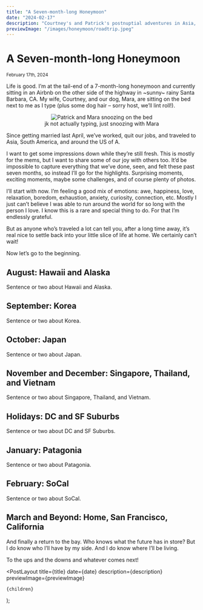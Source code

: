 ```yaml
---
title: "A Seven-month-long Honeymoon"
date: "2024-02-17"
description: "Courtney's and Patrick's postnuptial adventures in Asia, South America, and around the US of A."
previewImage: "/images/honeymoon/roadtrip.jpeg"
---
```



# A Seven-month-long Honeymoon

<small>
  <time dateTime={date}>February 17th, 2024</time>
</small>

Life is good. I’m at the tail-end of a 7-month-long honeymoon and currently sitting in an Airbnb on the other side of the highway in ~sunny~ rainy Santa Barbara, CA. My wife, Courtney, and our dog, Mara, are sitting on the bed next to me as I type (plus some dog hair – sorry host, we’ll lint roll!).

<figure align="center">
  <Image
    src="/images/honeymoon/snoozing.jpg"
    className="mx-auto"
    alt="Patrick and Mara snoozing on the bed"
    width={500}
    height={500}
  />
  <figcaption>jk not actually typing, just snoozing with Mara</figcaption>
</figure>

Since getting married last April, we’ve worked, quit our jobs, and traveled to Asia, South America, and around the US of A.

I want to get some impressions down while they’re still fresh. This is mostly for the mems, but I want to share some of our joy with others too. It’d be impossible to capture everything that we’ve done, seen, and felt these past seven months, so instead I’ll go for the highlights. Surprising moments, exciting moments, maybe some challenges, and of course plenty of photos.

I’ll start with now. I’m feeling a good mix of emotions: awe, happiness, love, relaxation, boredom, exhaustion, anxiety, curiosity, connection, etc. Mostly I just can’t believe I was able to run around the world for so long with the person I love. I know this is a rare and special thing to do. For that I’m endlessly grateful.

But as anyone who’s traveled a lot can tell you, after a long time away, it’s real nice to settle back into your little slice of life at home. We certainly can’t wait!

Now let’s go to the beginning.

## August: Hawaii and Alaska

Sentence or two about Hawaii and Alaska.

## September: Korea

Sentence or two about Korea.

## October: Japan

Sentence or two about Japan.

## November and December: Singapore, Thailand, and Vietnam

Sentence or two about Singapore, Thailand, and Vietnam.

## Holidays: DC and SF Suburbs

Sentence or two about DC and SF Suburbs.

## January: Patagonia

Sentence or two about Patagonia.

## February: SoCal

Sentence or two about SoCal.

## March and Beyond: Home, San Francisco, California

And finally a return to the bay. Who knows what the future has in store? But I do know who I’ll have by my side. And I do know where I’ll be living.

To the ups and the downs and whatever comes next!

  <PostLayout
    title={title}
    date={date}
    description={description}
    previewImage={previewImage}
  >
    {children}
  </PostLayout>
);
